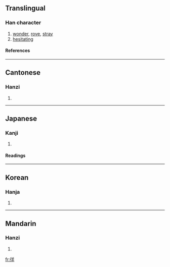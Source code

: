 ==Translingual==
===Han character===
{{Han char|rn=60|rad=彳|as=06|sn=9|four=2825<sub>1</sub>|canj=竹人廿手 (HOTQ)}}
# [[wonder]], [[rove]], [[stray]]
# [[hesitating]]
====References====
{{Han ref|kx=0366.140|dkj=10094|dj=0687.080|hdz=20820.020|uh=5F89|ud=24457|bh=ABE2|bd=44002}}
----
==Cantonese==
===Hanzi===
{{yue-hanzi|jyut=|y=yeung4}}
# {{defn|Cantonese}}
----
==Japanese==
===Kanji===
{{ja-kanji|grade=|rs=彳06}}
# {{defn|Japanese}} 
====Readings====
{{ja-readings|on=[[よう]] (yō)|kun=[[さまよう]] (samayou)}}
----
==Korean==
===Hanja===
{{ko-hanja|hangeul=양|eumhun=|rv=yang|mr=yang|y=yang}}
# {{defn|Korean}}
----
==Mandarin==
===Hanzi===
{{cmn-hanzi|pin=[[yáng]] ([[yang2]])|wg=yang<sup>2</sup>}}
# {{defn|Mandarin}}

[[fr:徉]]